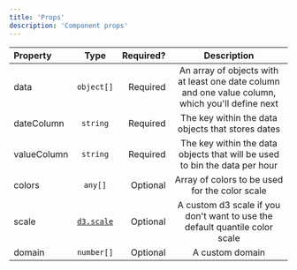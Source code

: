 ```yaml
---
title: 'Props'
description: 'Component props'
---
```



| Property | Type | Required? | Description |
|:-----|:------:|------:|:--------:|
| data | `object[]` | Required | An array of objects with at least one date column and one value column, which you'll define next |
| dateColumn | `string` | Required | The key within the data objects that stores dates |
| valueColumn | `string` | Required | The key within the data objects that will be used to bin the data per hour |
| colors | `any[]` | Optional | Array of colors to be used for the color scale |
| scale | [`d3.scale`](https://www.npmjs.com/package/d3-scale) | Optional | A custom d3 scale if you don't want to use the default quantile color scale |
| domain | `number[]` | Optional |  A custom domain |
